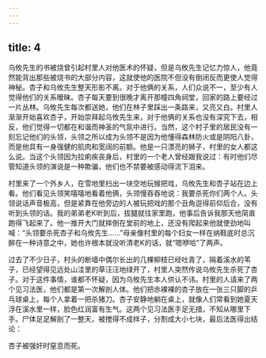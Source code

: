 ```yaml
---
---
---
```

title: 4
---




乌攸先生的书被烧曾引起村里人对他医术的怀疑，但是乌攸先生记忆力惊人，他竟然能背出那些被烧书的大部分内容，这就使他的医院不但没有倒闭反而更使人觉得神秘。杏子和乌攸先生整天形影不离。对于他俩的关系，人们众说不一，至少有人觉得他们的关系暧昧。杏子每天要到很晚才离开那幢四角祠堂，回家的路上要经过一片丛林。乌攸先生每次都送她，他们在林子里踩出一条路来，又亮又白。村里人渐渐开始喜欢杏子，开始崇拜起乌攸先生来，对于他俩的关系也没有深究下去，相反，他们觉得一切都在和谐而神圣的气氛中进行。当然，这个村子里的居民没有一刻忘记他们的头领，头领之所以成为头领不是因为他懂得森林防火或是阴阳八卦，而是他具有一身强健的肌肉和宽阔的前额。他是一只漂亮的狮子，村里的女人都这么说。当这个头领因为拉痢疾丧身后，村里的一个老人曾经跟我说过：有时他们尽管知道头领的演说是一种欺骗，他们也不禁要被感动得流下泪来。

村里来了一个外乡人，在雪地里扫出一块空地玩猴把戏，乌攸先生和杏子站在边上看。他们看见头领笑嘻嘻地看着他俩，头领慢吞吞地说：我要杀死你们两个人。头领说话声音极高，但是紧靠在他旁边的人被玩把戏的那个丑角逗得前仰后合，没有听到头领的话。我的弟弟老K听到后，拔腿就往家里跑，他事后告诉我那天他简直跑得飞起来了。他一推开大门就摔倒在堂前的地上，还没有爬起来他就使劲地叫喊：“头领要杀死杏子和乌攸先生……”母亲像村里的每个妇女一样在纳鞋底时总沉醉在一种诗意之中，她也许根本就没听清老K的话，就“嗯咿哈”了两声。

过去了不少日子，村头的断墙中偶尔长出的几棵柳枝已经吐青了，隔着溪水的苇子，已经望得见远处山洼里的草汪汪地绿开了，村里人突然传说乌攸先生杀死了杏子。对于这件事情，谁都不怀疑，因为乌攸先生本人供认不讳。村里的人请来了两个见习法医，他们都是第一次解剖人体。他们把赤裸裸的杏子放在一张三只脚的乒乓球桌上，每个人拿着一把杀猪刀。杏子安静地躺在桌上，就像人们常看到她夏天浮在溪水里一样，脸色红润富有生气。这两个见习法医手足无措，不知从哪里下手。尸体足足解剖了一整天，被搅得不成样子，分割成大小七块，最后法医得出结论：

杏子被强奸时窒息而死。